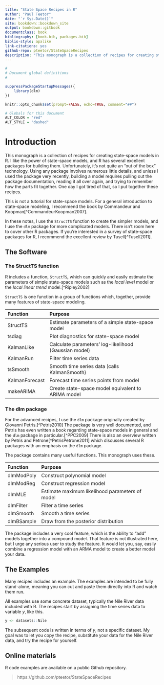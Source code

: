 ```yaml
--- 
title: "State Space Recipes in R"
author: "Paul Teetor"
date: "`r Sys.Date()`"
site: bookdown::bookdown_site
output: bookdown::gitbook
documentclass: book
bibliography: [book.bib, packages.bib]
biblio-style: apalike
link-citations: yes
github-repo: pteetor/StateSpaceRecipes
description: "This monograph is a collection of recipes for creating state-space models in R."
---
```


```r

#
# Document global definitions
#

suppressPackageStartupMessages({
    library(dlm)
})

knitr::opts_chunk$set(prompt=FALSE, echo=TRUE, comment="##")

# Globals for this document
ALT_COLOR = "red"
ALT_STYLE = "dashed"
```

# Introduction

This monograph is a collection of recipes for creating state-space models in R.
I like the power of state-space models,
and R has several excellent packages for building them.
Unfortunately, it's not quite an "out of the box" technology.
Using any package involves numerous little details,
and unless I used the package very recently,
building a model requires pulling out the package documentation,
reading it all over again, and trying to remember how the parts fit together.
One day I got tired of that,
so I put together these recipes.

This is not a tutorial for state-space models.
For a general introduction to state-space modeling,
I recommend the book by Commandeur and Koopman[^CommandeurKoopman2007].

In these notes, I use the `StructTS` function
to create the simpler models,
and I use the `dlm` package
for more complicated models.
There isn't room here to cover other R packages.
If you're interested in a survey of state-space packaqes for R,
I recommend the excellent review by Tusell[^Tusell2011].

## The Software

### The StructTS function
R includes a function, `StructTS`, which can quickly and easily estimate
the parameters of simple state-space models
such as the *local level* model or the *local linear trend* model.[^Ripley2002]

`StructTS` is one function in a group of functions
which, together, provide many features of state-space modeling.

Function        Purpose
---------       --------
StructTS        Estimate parameters of a simple state-space model
tsdiag          Plot diagnostics for state-space model
KalmanLike      Calculate parameters' log-likelihood (Gaussian model)
KalmanRun       Filter time series data
tsSmooth        Smooth time series data (calls KalmanSmooth)
KalmanForecast  Forecast time series points from model
makeARIMA       Create state-space model equivalent to ARIMA model

### The dlm package
For the advanced recipes,
I use the `dlm` package originally created by Giovanni Petris.[^Petris2010]
The package is very well documented,
and Petris has even written a book regarding state-space models in general
and the `dlm` package in particular.[^PPC2009]
There is also an overview written by Petris and Petrone[^PetrisPetrone2011]
which discusses several R packages with an emphasis on the `dlm` package.

The package contains many useful functions.
This monograph uses these.

Function     Purpose
------------ --------------------------------------------------
dlmModPoly   Construct polynomial model
dlmModReg    Construct regression model
dlmMLE       Estimate maximum likelihood parameters of model
dlmFilter    Filter a time series
dlmSmooth    Smooth a time series
dlmBSample   Draw from the posterior distribution

The package includes a very cool feature,
which is the ability to "add" models together into a compound model.
That feature is not illustrated here,
but I urge any serious user to study the feature.
It would let you, say, easily combine a regression model with an ARMA model
to create a better model your data.

## The Examples
Many recipes includes an example.
The examples are intended to be fully stand-alone,
meaning you can cut and paste them directly into R and watch them run.

All examples use some concrete dataset, typically the Nile River data included with R.
The recipes start by assigning the time series data to variable $y$, like this.
```r
y <- datasets::Nile
```
The subsequent code is written in terms of $y$, not a specific dataset.
My goal was to let you copy the recipe, substitute your data for the Nile River data,
and try the recipe for yourself.

## Online materials
R code examples are available on a
public Github repository.

> https://github.com/pteetor/StateSpaceRecipes
